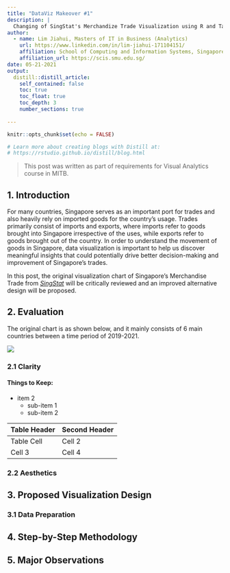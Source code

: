 ```yaml
---
title: "DataViz Makeover #1"
description: |
  Changing of SingStat's Merchandize Trade Visualization using R and Tableau.
author:
  - name: Lim Jiahui, Masters of IT in Business (Analytics) 
    url: https://www.linkedin.com/in/lim-jiahui-171104151/
    affiliation: School of Computing and Information Systems, Singapore Management University
    affiliation_url: https://scis.smu.edu.sg/
date: 05-21-2021
output:
  distill::distill_article:
    self_contained: false
    toc: true
    toc_float: true
    toc_depth: 3
    number_sections: true
    
---
```



```r
knitr::opts_chunk$set(echo = FALSE)

# Learn more about creating blogs with Distill at:
# https://rstudio.github.io/distill/blog.html

```

>This post was written as part of requirements for Visual Analytics course in MITB.

## 1. Introduction
For many countries, Singapore serves as an important port for trades and also heavily rely on imported goods for the country's usage. Trades primarily consist of imports and exports, where imports refer to goods brought into Singapore irrespective of the uses, while exports refer to goods brought out of the country. In order to understand the movement of goods in Singapore, data visualization is important to help us discover meaningful insights that could potentially drive better decision-making and improvement of Singapore's trades.

In this post, the original visualization chart of Singapore's Merchandise Trade from [_SingStat_](https://www.singstat.gov.sg/find-data/search-by-theme/trade-and-investment/merchandise-trade/latest-data) will be critically reviewed and an improved alternative design will be proposed.

## 2. Evaluation

The original chart is as shown below, and it mainly consists of 6 main countries between a time period of 2019-2021.

![](img/originalchart.png)

### 2.1 Clarity

#### Things to Keep:
* item 2
  + sub-item 1
  + sub-item 2


Table Header | Second Header
-------------| -------------
Table Cell   | Cell 2
Cell 3       | Cell 4



### 2.2 Aesthetics



## 3. Proposed Visualization Design

### 3.1 Data Preparation






## 4. Step-by-Step Methodology



## 5. Major Observations













